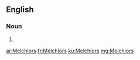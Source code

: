 ==English==

===Noun===
{{head|en|plural}}

# {{plural of|Melchior|lang=en|nocat=1}}

[[ar:Melchiors]]
[[fr:Melchiors]]
[[ku:Melchiors]]
[[mg:Melchiors]]